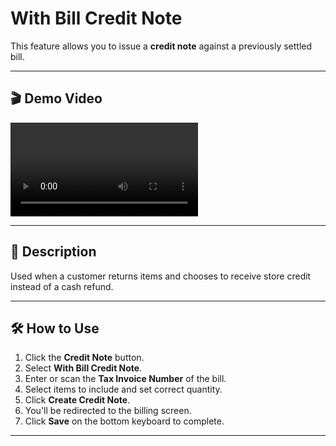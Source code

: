 # With Bill Credit Note

This feature allows you to issue a **credit note** against a previously settled bill.

---

## 🎬 Demo Video

![CreditNote With Bill Demo](/assets/videos/creditnote-with-bill.mp4)

---

## 📝 Description

Used when a customer returns items and chooses to receive store credit instead of a cash refund.

---

## 🛠️ How to Use

1. Click the **Credit Note** button.
2. Select **With Bill Credit Note**.
3. Enter or scan the **Tax Invoice Number** of the bill.
4. Select items to include and set correct quantity.
5. Click **Create Credit Note**.
6. You'll be redirected to the billing screen.
7. Click **Save** on the bottom keyboard to complete.

---

